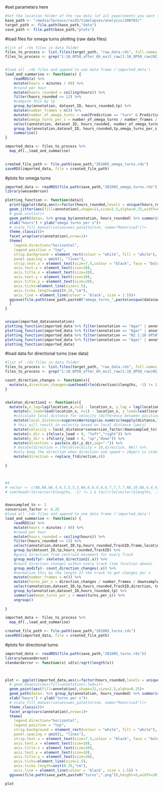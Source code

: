 #set parameters here
```r

#Set the location folder of the raw data (of all experiments you want to plot)
base_path <- "/media/fpreuss/raid5/timelapses/analysis/200703/"
target_path <- file.path(base_path,"data")
save_path <- file.path(base_path,"plots")

```

#load files for omega turns plotting (raw data files)
```r

#list of .rds files in data folder
files_to_process <- list.files(target_path, "raw_data.rds", full.names = TRUE, ignore.case = TRUE)
files_to_process <- grep("1:10_OP50_after_6h_exit_raw|1:10_OP50_raw|N2_no_food|Agar_raw|Agar_with_NAD_raw|1:5_OP50_raw|N2_empty_after_6h_exit_raw_data", files_to_process, value=TRUE)


#load all .rds files and append to one data frame ('imported_data')
load_and_summarise <- function(x) {
    readRDS(x) %>%
    mutate(hours = minutes / 60) %>%
    #round per hour
    mutate(hours_rounded = ceiling(hours)) %>%
    filter(hours_rounded <= 12) %>%
    #compute this by tp
    group_by(annotation, dataset_ID, hours_rounded,tp) %>%
    mutate(number_frames = n()) %>%
    mutate(number_of_omega_turns = sum(Prediction == "turn" & Prediction_confidence > 0.8)) %>%
    mutate(omega_turns_per_s = number_of_omega_turns / number_frames / downsampled_to) %>%
    select(annotation, dataset_ID, hours_rounded, number_of_omega_turns,omega_turns_per_s) %>%
    group_by(annotation,dataset_ID, hours_rounded,tp,omega_turns_per_s) %>%
    summarise()
}

imported_data <- files_to_process %>%
  map_df(.,load_and_summarise)
  

created_file_path <- file.path(save_path,"201005_omega_turns.rds")
saveRDS(imported_data, file = created_file_path)

```

#plots for omega turns
```r
imported_data <- readRDS(file.path(save_path,"201005_omega_turns.rds"))
library(wesanderson)

plotting_function <- function(data){
  print(ggplot(data,aes(x=factor(hours_rounded,levels = unique(hours_rounded)),y=omega_turns_per_s))+
  geom_jitter(aes(fill=annotation),shape=21,size=1.5,alpha=0.25,width=0.25)+
  # geom_violin()+
  geom_path(data=. %>% group_by(annotation, hours_rounded) %>% summarise(mean = mean(omega_turns_per_s)), aes(x=hours_rounded,y=mean))+
  xlab("hours") + ylab("omega turns per s")+
  # scale_fill_manual(values=wes_palette(n=5, name="Moonrise3"))+
  theme_classic()+
  facet_wrap(vars(annotation),nrow=1)+
  theme(
    legend.direction="horizontal",
    legend.position = "top",
    strip.background = element_rect(colour = "white", fill = "white"),
    panel.spacing = unit(1, "lines"),
    strip.text.x = element_text(size=7.5,colour = "black", face = "bold"),
    axis.text.x = element_text(size=10),
    axis.title.x = element_text(size=20),
    axis.text.y = element_text(size=10),
    axis.title.y = element_text(size=20),
    axis.ticks=element_line(size=1.5),
    axis.ticks.length=unit(0.25,"cm"),
    axis.line = element_line(colour = 'black', size = 1.5))+
  ggsave(file.path(save_path,paste0("omega_turns_",paste(unique(data$annotation),collapse = "_"),".png")),height=5,width=10)
  )
}


unique(imported_data$annotation)
plotting_function(imported_data %>% filter(annotation == "Agar" | annotation == "Agar with NAD"))
plotting_function(imported_data %>% filter(annotation == "Agar" | annotation == "Agar with NAD"| annotation == "N2 1:10 OP50" | annotation == "N2 no food" ))
plotting_function(imported_data %>% filter(annotation == "N2 1:10 OP50" | annotation == "N2 1:5 OP50" | annotation == "N2 1:10 OP50 after 6h exit"))
plotting_function(imported_data %>% filter(annotation == "Agar" | annotation == "N2 no food" ))
plotting_function(imported_data)
```


#load data for directional turns (raw data)
```r

#list of .rds files in data folder
files_to_process <- list.files(target_path, "raw_data.rds", full.names = TRUE, ignore.case = TRUE)
files_to_process <- grep("1:10_OP50_after_6h_exit_raw|1:10_OP50_raw|N2_no_food|Agar_raw|Agar_with_NAD_raw|1:5_OP50_raw|N2_empty_after_6h_exit_raw_data", files_to_process, value=TRUE)

count_direction_changes <- function(x){
  mutate(x,direction_changes=sum(head(rle(direction)$lengths, -1) != 1 & tail(rle(direction)$lengths, -1) != 1))
}


skeleton_direction2 <- function(x){
  mutate(x,x_lag=lag(location_x,n=1) - location_x, y_lag = lag(location_y, n=1) - location_y) %>%
    mutate(x_lead=lead(location_x, n=1) - location_x, y_lead=lead(location_y, n=1) - location_y) %>%
    #calculate local distance for velocity (difference between position n and position n-1 second (i.e. 2 frames))
    mutate(local_distance=suppressWarnings(as.numeric(mapply(distance,lag(location_x,n=2),lag(location_y,n=2),location_x,location_y)))) %>%
    # this will result in velocity based on local distance (µm/s)
    mutate(velocity = local_distance*conversion_factor/downsampled_to) %>%
    mutate(x_dir = ifelse(x_lead < 0, "left","right")) %>%
    mutate(y_dir = ifelse(y_lead < 0, "up","down")) %>%
    mutate(direction = paste(x_dir,y_dir,sep="-")) %>%
    # mutate(direction = ifelse(velocity > 10,direction, NA)) %>%
    #only keep the direction when direction and speed > 10µm/s is stable over 2.5 seconds
    mutate(direction = replace_f(direction,4))
    
}



#4
# vector <- c(NA,NA,NA,4,4,5,5,5,5,NA,6,6,6,6,6,7,7,7,7,NA,10,NA,4,4,4,12,12,13,13,NA)
# sum(head(rle(vector)$lengths, -1) != 1 & tail(rle(vector)$lengths, -1) != 1)


downsampled_to <- 2
conversion_factor <- 6.25
#load all .rds files and append to one data frame ('imported_data')
load_and_summarise <- function(x) {
    readRDS(x) %>%
    mutate(hours = minutes / 60) %>%
    #round per hour
    mutate(hours_rounded = ceiling(hours)) %>%
    filter(hours_rounded <= 12) %>%
    select(annotation,dataset_ID,tp,hours_rounded,TrackID,frame,location_x, location_y) %>%
    group_by(dataset_ID,tp,hours_rounded,TrackID) %>%
    #guess direction from centroid movement for every Track
    group_modify(~ skeleton_direction2(.x)) %>%
    #count direction changes within every track (see function above)
    group_modify(~ count_direction_changes(.x)) %>%
    #normalize this by the length of the track to get changes per s
    mutate(number_frames = n()) %>%
    mutate(turns_per_s = direction_changes / number_frames / downsampled_to) %>%
    select(annotation,dataset_ID,tp,hours_rounded,TrackID,direction, turns_per_s,number_frames) %>%
    group_by(annotation,dataset_ID,hours_rounded,tp) %>%
    summarise(mean_turns_per_s = mean(turns_per_s)) %>%
    ungroup()
    
}

imported_data <- files_to_process %>%
  map_df(.,load_and_summarise)

created_file_path <- file.path(save_path,"201005_turns.rds")
saveRDS(imported_data, file = created_file_path)

```


#plots for directional turns
```r
imported_data <- readRDS(file.path(save_path,"201005_turns.rds"))
library(wesanderson)
standarderror <- function(x) sd(x)/sqrt(length(x))



plot <- ggplot(imported_data,aes(x=factor(hours_rounded,levels = unique(hours_rounded)),y=mean_turns_per_s))+
  # geom_boxplot(aes(fill=annotation),lwd=1)+
  geom_point(aes(fill=annotation),shape=21,size=1.5,alpha=0.25)+
  geom_path(data=. %>% group_by(annotation, hours_rounded) %>% summarise(mean = mean(mean_turns_per_s)), aes(x=hours_rounded,y=mean))+
  xlab("hours") + ylab("turns per s")+
  # scale_fill_manual(values=wes_palette(n=6, name="Moonrise3"))+
  theme_classic()+
  facet_wrap(vars(annotation),nrow=1)+
  theme(
    legend.direction="horizontal",
    legend.position = "top",
    strip.background = element_rect(colour = "white", fill = "white"),
    panel.spacing = unit(1, "lines"),
    strip.text.x = element_text(size=7.5,colour = "black", face = "bold"),
    axis.text.x = element_text(size=10),
    axis.title.x = element_text(size=20),
    axis.text.y = element_text(size=10),
    axis.title.y = element_text(size=20),
    axis.ticks=element_line(size=1.5),
    axis.ticks.length=unit(0.25,"cm"),
    axis.line = element_line(colour = 'black', size = 1.5)) +
  ggsave(file.path(save_path,paste0("turns",".png")),height=5,width=20)

plot
```